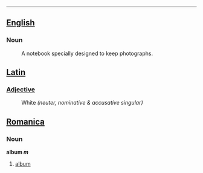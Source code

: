 ----
==[[English]]==
===Noun===
:A notebook specially designed to keep photographs.

==[[Latin]]==
===[[Adjective]] ===
:White  ''(neuter, nominative & accusative singular)''

==[[Romanica]]==
===Noun===
<b>album ''m''</b>
#[[album]]